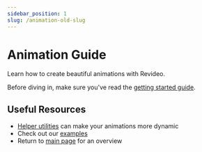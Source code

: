 ```yaml
---
sidebar_position: 1
slug: /animation-old-slug
---
```


# Animation Guide

Learn how to create beautiful animations with Revideo.

Before diving in, make sure you've read the [getting started guide](/getting-started).

## Useful Resources

- [Helper utilities](/utils/helpers) can make your animations more dynamic
- Check out our [examples](#animation-guide)
- Return to [main page](/) for an overview 